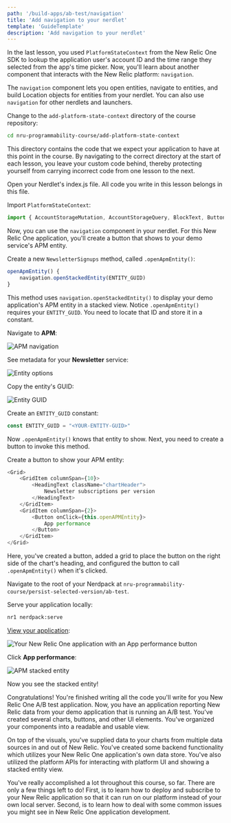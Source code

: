 ```yaml
---
path: '/build-apps/ab-test/navigation'
title: 'Add navigation to your nerdlet'
template: 'GuideTemplate'
description: 'Add navigation to your nerdlet'
---
```


In the last lesson, you used `PlatformStateContext` from the New Relic One SDK to lookup the application user's account ID and the time range they selected from the app's time picker. Now, you'll learn about another component that interacts with the New Relic platform: `navigation`.

The `navigation` component lets you open entities, navigate to entities, and build Location objects for entities from your nerdlet. You can also use `navigation` for other nerdlets and launchers.

<Steps>

<Step>

Change to the `add-platform-state-context` directory of the course repository:

```sh
cd nru-programmability-course/add-platform-state-context
```

This directory contains the code that we expect your application to have at this point in the course. By navigating to the correct directory at the start of each lesson, you leave your custom code behind, thereby protecting yourself from carrying incorrect code from one lesson to the next.

</Step>

<Step>

Open your Nerdlet's index.js file. All code you write in this lesson belongs in this file.

</Step>

<Step>

Import `PlatformStateContext`:

```js
import { AccountStorageMutation, AccountStorageQuery, BlockText, Button, ChartGroup, Select, SelectItem, Spinner, Grid, GridItem, HeadingText, LineChart, Modal, NerdGraphQuery, NerdGraphMutation, navigation, PlatformStateContext, PieChart, TableChart, NrqlQuery, TextField } from 'nr1';
```

Now, you can use the `navigation` component in your nerdlet. For this New Relic One application, you'll create a button that shows to your demo service's APM entity.

</Step>

<Step>

Create a new `NewsletterSignups` method, called `.openApmEntity()`:

```js
openApmEntity() {
    navigation.openStackedEntity(ENTITY_GUID)
}
```

This method uses `navigation.openStackedEntity()` to display your demo application's APM entity in a stacked view. Notice `.openApmEntity()` requires your `ENTITY_GUID`. You need to locate that ID and store it in a constant.

</Step>

<Step>

Navigate to **APM**:

![APM navigation](../../../images/ab-test/select-apm.png)

See metadata for your **Newsletter** service:

![Entity options](../../../images/ab-test/entity-metadata.png)

Copy the entity's GUID:

![Entity GUID](../../../images/ab-test/entity-guid.png)

Create an `ENTITY_GUID` constant:

```js
const ENTITY_GUID = "<YOUR-ENTITY-GUID>"
```

Now `.openApmEntity()` knows that entity to show. Next, you need to create a button to invoke this method.

</Step>

<Step>

Create a button to show your APM entity:

```js
<Grid>
    <GridItem columnSpan={10}>
        <HeadingText className="chartHeader">
            Newsletter subscriptions per version
        </HeadingText>
    </GridItem>
    <GridItem columnSpan={2}>
        <Button onClick={this.openAPMEntity}>
            App performance
        </Button>
    </GridItem>
</Grid>
```

Here, you've created a button, added a grid to place the button on the right side of the chart's heading, and configured the button to call `.openApmEntity()` when it's clicked.

</Step>

<Step>

Navigate to the root of your Nerdpack at `nru-programmability-course/persist-selected-version/ab-test`.

</Step>

<Step>

Serve your application locally:

```sh
nr1 nerdpack:serve
```

</Step>

<Step>

[View your application](https://one.newrelic.com?nerdpacks=local):

![Your New Relic One application with an App performance button](../../../images/ab-test/performance-button.png)

Click **App performance**:

![APM stacked entity](../../../images/ab-test/stacked-entity.png)

Now you see the stacked entity!

</Step>

</Steps>

Congratulations! You're finished writing all the code you'll write for you New Relic One A/B test application. Now, you have an application reporting New Relic data from your demo application that is running an A/B test. You've created several charts, buttons, and other UI elements. You've organized your components into a readable and usable view.

On top of the visuals, you've supplied data to your charts from multiple data sources in and out of New Relic. You've created some backend functionality which utilizes your New Relic One application's own data store. You've also utilized the platform APIs for interacting with platform UI and showing a stacked entity view.

You've really accomplished a lot throughout this course, so far. There are only a few things left to do! First, is to learn how to deploy and subscribe to your New Relic application so that it can run on our platform instead of your own local server. Second, is to learn how to deal with some common issues you might see in New Relic One application development.